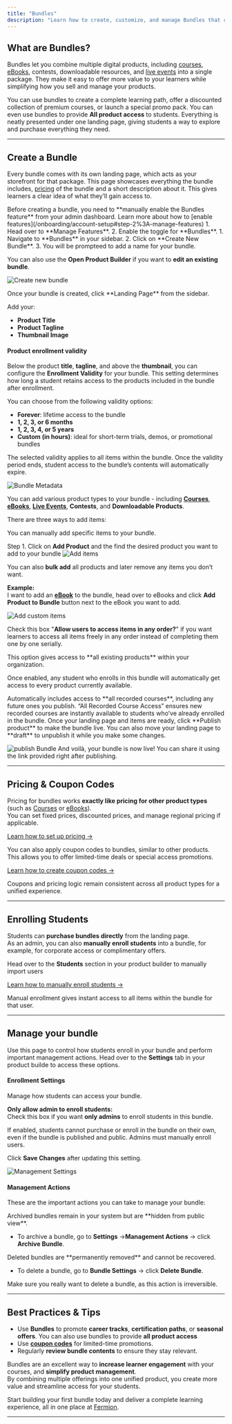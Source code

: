 ```yaml
---
title: "Bundles"
description: "Learn how to create, customize, and manage Bundles that combine multiple products like courses, eBooks, and live events into a single offer."
---
```


## What are Bundles?

Bundles let you combine multiple digital products, including [courses](/setting-up-course/prerequisites), [eBooks](/ebooks/introduction), contests, downloadable resources, and [live events](/live-classes/what-are-live-classes) into a single package. They make it easy to offer more value to your learners while simplifying how you sell and manage your products.

You can use bundles to create a complete learning path, offer a discounted collection of premium courses, or launch a special promo pack. You can even use bundles to provide **All product access** to students. Everything is neatly presented under one landing page, giving students a way to explore and purchase everything they need.

---

## Create a Bundle

Every bundle comes with its own landing page, which acts as your storefront for that package.
This page showcases everything the bundle includes, [pricing](/setup-pricing/fixed-pricing-plan) of the bundle and a short description about it. This gives learners a clear idea of what they’ll gain access to.

<Steps>

<Step title="Enable the Bundles feature">
Before creating a bundle, you need to **manually enable the Bundles feature** from your admin dashboard.
Learn more about how to [enable features](/onboarding/account-setup#step-2%3A-manage-features)
1. Head over to **Manage Features**.  
2. Enable the toggle for **Bundles**.


</Step>

<Step title="Create a new Bundle">
1. Navigate to **Bundles** in your sidebar.  
2. Click on **Create New Bundle**.
3. You will be prompteed to add a name for your bundle.

You can also use the **Open Product Builder** if you want to **edit an existing bundle**.

![Create new bundle](https://67d6ad5ef66ee0901532fd2f.storage.fermion.app/public-uncached/object-store-public-files/uploads/08-10-2025/createnewbundle.osgafm.png)
</Step>

<Step title="Define your bundle's metadata">
Once your bundle is created, click **Landing Page** from the sidebar.

Add your:
- **Product Title**
- **Product Tagline**
- **Thumbnail Image**

#### Product enrollment validity
Below the product **title**, **tagline**, and above the **thumbnail**, you can configure the **Enrollment Validity** for your bundle. This setting determines how long a student retains access to the products included in the bundle after enrollment.

You can choose from the following validity options:

- **Forever**:  lifetime access to the bundle 
- **1, 2, 3, or 6 months**  
- **1, 2, 3, 4, or 5 years**  
 - **Custom (in hours)**: ideal for short-term trials, demos, or promotional bundles  

<Info>
The selected validity applies to all items within the bundle.  
Once the validity period ends, student access to the bundle’s contents will automatically expire.
</Info>


![Bundle Metadata](https://67d6ad5ef66ee0901532fd2f.storage.fermion.app/public-uncached/object-store-public-files/uploads/08-10-2025/bundlemetadata.pisiet.png)
</Step>

<Step title="Add Items to Your Bundle">

You can add various product types to your bundle - including [**Courses**](/setting-up-course/prerequisites), [**eBooks**](/ebooks/introduction), [**Live Events**](/live-classes/what-are-live-classes), **Contests**, and **Downloadable Products**.

There are three ways to add items:

<AccordionGroup>

<Accordion title="1. Custom Items">
You can manually add specific items to your bundle.

Step 1. Click on **Add Product** and the find the desired product you want to add to your bundle 
![Add items](https://67d6ad5ef66ee0901532fd2f.storage.fermion.app/public-uncached/object-store-public-files/uploads/08-10-2025/add%20singular%20item.dokczn.png)

<Tip>You can also **bulk add** all products and later remove any items you don’t want.</Tip>

**Example:**  
I want to add an [**eBook**](/ebooks/introduction) to the bundle, head over to eBooks and click **Add Product to Bundle** button next to the eBook you want to add.

![Add custom items](https://67d6ad5ef66ee0901532fd2f.storage.fermion.app/public-uncached/object-store-public-files/uploads/08-10-2025/addebooktobundle.etdana.png)

Check this box "**Allow users to access items in any order?**" if you want learners to access all items freely in any order instead of completing them one by one serially.

</Accordion>

<Accordion title="2. All Product Access">
This option gives access to **all existing products** within your organization.

Once enabled, any student who enrolls in this bundle will automatically get access to every product currently available.


</Accordion>

<Accordion title="3. All Recorded Course Access">
Automatically includes access to **all recorded courses**, including any future ones you publish.

<Info>
“All Recorded Course Access” ensures new recorded courses are instantly available to students who’ve already enrolled in the bundle.
</Info>

</Accordion>

</AccordionGroup>

</Step>

<Step title="Publish your Bundle">
Once your landing page and items are ready, click **Publish product** to make the bundle live. You can also move your landing page to **draft** to unpublish it while you make some changes.

![publish Bundle](https://67d6ad5ef66ee0901532fd2f.storage.fermion.app/public-uncached/object-store-public-files/uploads/08-10-2025/publish%20bundle.bysrtp.png)
And voilà, your bundle is now live! You can share it using the link provided right after publishing.
</Step>

</Steps>

---

## Pricing & Coupon Codes

Pricing for bundles works **exactly like pricing for other product types** (such as [Courses](/setting-up-course/prerequisites) or [eBooks](/ebooks/introduction)).  
You can set fixed prices, discounted prices, and manage regional pricing if applicable.

[Learn how to set up pricing →](/setup-pricing/fixed-pricing-plan)

You can also apply coupon codes to bundles, similar to other products.  
This allows you to offer limited-time deals or special access promotions.

[Learn how to create coupon codes →](/setup-pricing/add-coupon-codes)

<Check>
Coupons and pricing logic remain consistent across all product types for a unified experience.
</Check>

---

## Enrolling Students

Students can **purchase bundles directly** from the landing page.  
As an admin, you can also **manually enroll students** into a bundle, for example, for corporate access or complimentary offers.

Head over to the **Students** section in your product builder to manually import users

[Learn how to manually enroll students →](/ebooks/enroll-students)

<Info>
Manual enrollment gives instant access to all items within the bundle for that user.
</Info>

---

## Manage your bundle

Use this page to control how students enroll in your bundle and perform important management actions. Head over to the **Settings** tab in your product builde to access these options.


#### Enrollment Settings

Manage how students can access your bundle.

**Only allow admin to enroll students:**  
Check this box if you want **only admins** to enroll students in this bundle.

<Info>
If enabled, students cannot purchase or enroll in the bundle on their own, even if the bundle is published and public.  
Admins must manually enroll users.
</Info>

Click **Save Changes** after updating this setting.

![Management Settings](https://67d6ad5ef66ee0901532fd2f.storage.fermion.app/public-uncached/object-store-public-files/uploads/08-10-2025/bundlemanagementsettings.vgdzzl.png)


#### Management Actions

These are the important actions you can take to manage your bundle:

<Accordion title="Archive Bundle">
Archived bundles remain in your system but are **hidden from public view**.  

- To archive a bundle, go to **Settings** →**Management Actions** → click **Archive Bundle**.  

</Accordion>

<Accordion title="Delete Bundle Permanently">
Deleted bundles are **permanently removed** and cannot be recovered.  

- To delete a bundle, go to **Bundle Settings** → click **Delete Bundle**.  

<Warning>
Make sure you really want to delete a bundle, as this action is irreversible.
</Warning>

</Accordion>


---

## Best Practices & Tips

- Use **Bundles** to promote **career tracks**, **certification paths**, or **seasonal offers**. You can also use bundles to provide **all product access**  
- Use [**coupon codes**](/setup-pricing/add-coupon-codes) for limited-time promotions.  
- Regularly **review bundle contents** to ensure they stay relevant.



Bundles are an excellent way to **increase learner engagement** with your courses, and **simplify product management**.  
By combining multiple offerings into one unified product, you create more value and streamline access for your students.

Start building your first bundle today and deliver a complete learning experience, all in one place at [Fermion](https://fermion.app/).

---

